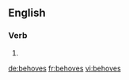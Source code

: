 ==English==

===Verb===
{{head|en|verb form}}

# {{en-third-person singular of|behove}}

[[de:behoves]]
[[fr:behoves]]
[[vi:behoves]]